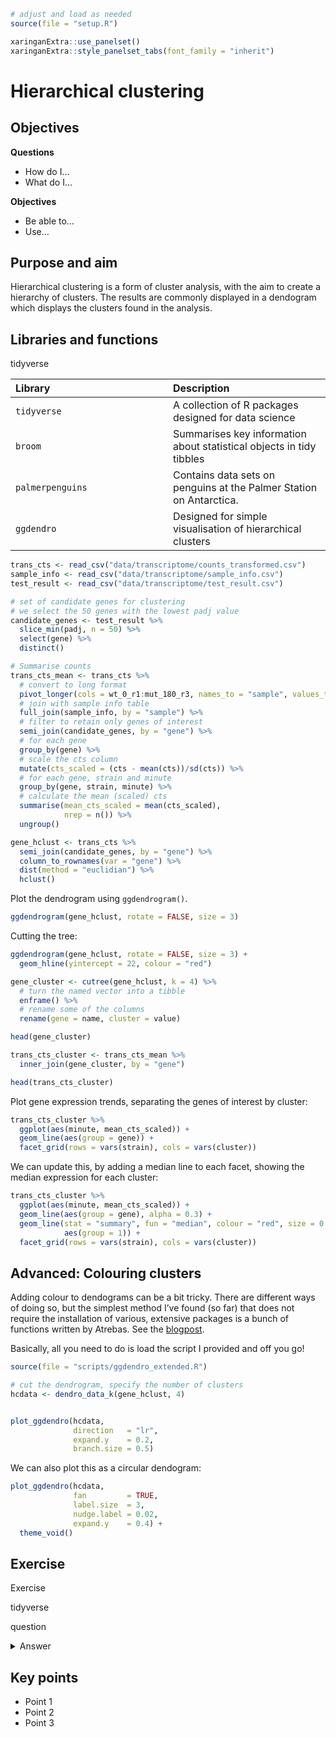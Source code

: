 ```r
# adjust and load as needed
source(file = "setup.R")

xaringanExtra::use_panelset()
xaringanExtra::style_panelset_tabs(font_family = "inherit")
```


# Hierarchical clustering

## Objectives
:::objectives
**Questions**

- How do I...
- What do I...

**Objectives**

- Be able to...
- Use...
:::

## Purpose and aim
Hierarchical clustering is a form of cluster analysis, with the aim to create a hierarchy of clusters. The results are commonly displayed in a dendogram which displays the clusters found in the analysis.

## Libraries and functions

::::: {.panelset}

::: {.panel}
[tidyverse]{.panel-name}

| Library| Description|
|:- |:- |
|`tidyverse`| A collection of R packages designed for data science |
|`broom`| Summarises key information about statistical objects in tidy tibbles |
|`palmerpenguins`| Contains data sets on penguins at the Palmer Station on Antarctica.|
|`ggdendro`| Designed for simple visualisation of hierarchical clusters |

:::
:::::

```r
trans_cts <- read_csv("data/transcriptome/counts_transformed.csv")
sample_info <- read_csv("data/transcriptome/sample_info.csv")
test_result <- read_csv("data/transcriptome/test_result.csv")

# set of candidate genes for clustering
# we select the 50 genes with the lowest padj value
candidate_genes <- test_result %>% 
  slice_min(padj, n = 50) %>%  
  select(gene) %>% 
  distinct()

# Summarise counts 
trans_cts_mean <- trans_cts %>% 
  # convert to long format
  pivot_longer(cols = wt_0_r1:mut_180_r3, names_to = "sample", values_to = "cts")  %>% 
  # join with sample info table
  full_join(sample_info, by = "sample") %>% 
  # filter to retain only genes of interest
  semi_join(candidate_genes, by = "gene") %>%
  # for each gene
  group_by(gene) %>% 
  # scale the cts column
  mutate(cts_scaled = (cts - mean(cts))/sd(cts)) %>% 
  # for each gene, strain and minute
  group_by(gene, strain, minute) %>%
  # calculate the mean (scaled) cts
  summarise(mean_cts_scaled = mean(cts_scaled),
            nrep = n()) %>% 
  ungroup()

gene_hclust <- trans_cts %>%
  semi_join(candidate_genes, by = "gene") %>%
  column_to_rownames(var = "gene") %>% 
  dist(method = "euclidian") %>% 
  hclust()
```

Plot the dendrogram using `ggdendrogram()`.

```r
ggdendrogram(gene_hclust, rotate = FALSE, size = 3)
```

Cutting the tree:

```r
ggdendrogram(gene_hclust, rotate = FALSE, size = 3) +
  geom_hline(yintercept = 22, colour = "red")
```

```r
gene_cluster <- cutree(gene_hclust, k = 4) %>% 
  # turn the named vector into a tibble
  enframe() %>% 
  # rename some of the columns
  rename(gene = name, cluster = value)

head(gene_cluster)
```

```r
trans_cts_cluster <- trans_cts_mean %>% 
  inner_join(gene_cluster, by = "gene")

head(trans_cts_cluster)
```

Plot gene expression trends, separating the genes of interest by cluster:
```r
trans_cts_cluster %>% 
  ggplot(aes(minute, mean_cts_scaled)) +
  geom_line(aes(group = gene)) +
  facet_grid(rows = vars(strain), cols = vars(cluster))
```

We can update this, by adding a median line to each facet, showing the median expression for each cluster:
```r
trans_cts_cluster %>% 
  ggplot(aes(minute, mean_cts_scaled)) +
  geom_line(aes(group = gene), alpha = 0.3) +
  geom_line(stat = "summary", fun = "median", colour = "red", size = 0.5, 
            aes(group = 1)) +
  facet_grid(rows = vars(strain), cols = vars(cluster))
```

## Advanced: Colouring clusters

Adding colour to dendograms can be a bit tricky. There are different ways of doing so, but the simplest method I've found (so far) that does not require the installation of various, extensive packages is a bunch of functions written by Atrebas. See the [blogpost](https://atrebas.github.io/post/2019-06-08-lightweight-dendrograms/).

Basically, all you need to do is load the script I provided and off you go!

```r
source(file = "scripts/ggdendro_extended.R")
```


```r
# cut the dendrogram, specify the number of clusters
hcdata <- dendro_data_k(gene_hclust, 4)


plot_ggdendro(hcdata,
              direction   = "lr",
              expand.y    = 0.2,
              branch.size = 0.5)
```
We can also plot this as a circular dendogram:
```r
plot_ggdendro(hcdata,
              fan         = TRUE,
              label.size  = 3,
              nudge.label = 0.02,
              expand.y    = 0.4) +
  theme_void()
```



## Exercise

:::exercise ::::::

Exercise

::::: {.panelset}
::: {.panel}
[tidyverse]{.panel-name}

question

:::
:::::

<details><summary>Answer</summary>

::::: {.panelset}

::: {.panel}
[tidyverse]{.panel-name}

answer

:::
:::::

</details>

::::::::::::::::::

## Key points

:::keypoints
- Point 1
- Point 2
- Point 3
:::

